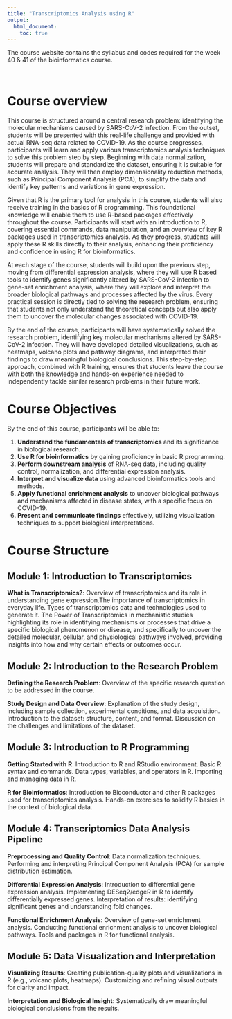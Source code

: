 ```yaml
---
title: "Transcriptomics Analysis using R"
output:
  html_document:
    toc: true
---
```



The course website contains the syllabus and codes required for the week 40 & 41 of the bioinformatics course.

<br>

# Course overview

This course is structured around a central research problem: identifying the molecular mechanisms caused by SARS-CoV-2 infection. From the outset, students will be presented with this real-life challenge and provided with actual RNA-seq data related to COVID-19. As the course progresses, participants will learn and apply various transcriptomics analysis techniques to solve this problem step by step. Beginning with data normalization, students will prepare and standardize the dataset, ensuring it is suitable for accurate analysis. They will then employ dimensionality reduction methods, such as Principal Component Analysis (PCA), to simplify the data and identify key patterns and variations in gene expression.

Given that R is the primary tool for analysis in this course, students will also receive training in the basics of R programming. This foundational knowledge will enable them to use R-based packages effectively throughout the course. Participants will start with an introduction to R, covering essential commands, data manipulation, and an overview of key R packages used in transcriptomics analysis. As they progress, students will apply these R skills directly to their analysis, enhancing their proficiency and confidence in using R for bioinformatics.

At each stage of the course, students will build upon the previous step, moving from differential expression analysis, where they will use R based tools to identify genes significantly altered by SARS-CoV-2 infection to gene-set enrichment analysis, where they will explore and interpret the broader biological pathways and processes affected by the virus. Every practical session is directly tied to solving the research problem, ensuring that students not only understand the theoretical concepts but also apply them to uncover the molecular changes associated with COVID-19.

By the end of the course, participants will have systematically solved the research problem, identifying key molecular mechanisms altered by SARS-CoV-2 infection. They will have developed detailed visualizations, such as heatmaps, volcano plots and pathway diagrams, and interpreted their findings to draw meaningful biological conclusions. This step-by-step approach, combined with R training, ensures that students leave the course with both the knowledge and hands-on experience needed to independently tackle similar research problems in their future work.

# Course Objectives

By the end of this course, participants will be able to:

1. **Understand the fundamentals of transcriptomics** and its significance in biological research.
2. **Use R for bioinformatics** by gaining proficiency in basic R programming.
3. **Perform downstream analysis** of RNA-seq data, including quality control, normalization, and differential expression analysis.
4. **Interpret and visualize data** using advanced bioinformatics tools and methods.
5. **Apply functional enrichment analysis** to uncover biological pathways and mechanisms affected in disease states, with a specific focus on COVID-19.
6. **Present and communicate findings** effectively, utilizing visualization techniques to support biological interpretations.

# Course Structure

## Module 1: Introduction to Transcriptomics

**What is Transcriptomics?**: 
Overview of transcriptomics and its role in understanding gene expression.The importance of transcriptomics in everyday life. Types of transcriptomics data and technologies used to generate it. The Power of Transcriptomics in mechanistic studies highlighting its role in identifying mechanisms or processes that drive a specific biological phenomenon or disease, and specifically to uncover the detailed molecular, cellular, and physiological pathways involved, providing insights into how and why certain effects or outcomes occur.

## Module 2: Introduction to the Research Problem

**Defining the Research Problem**: 
Overview of the specific research question to be addressed in the course.

**Study Design and Data Overview**: 
Explanation of the study design, including sample collection, experimental conditions, and data acquisition. Introduction to the dataset: structure, content, and format. Discussion on the challenges and limitations of the dataset.

## Module 3: Introduction to R Programming

**Getting Started with R**: 
Introduction to R and RStudio environment. Basic R syntax and commands. Data types, variables, and operators in R. Importing and managing data in R.

**R for Bioinformatics**: 
Introduction to Bioconductor and other R packages used for transcriptomics analysis. Hands-on exercises to solidify R basics in the context of biological data.

## Module 4: Transcriptomics Data Analysis Pipeline

**Preprocessing and Quality Control**: 
Data normalization techniques. Performing and interpreting Principal Component Analysis (PCA) for sample distribution estimation.

**Differential Expression Analysis**: 
Introduction to differential gene expression analysis. Implementing DESeq2/edgeR in R to identify differentially expressed genes. Interpretation of results: identifying significant genes and understanding fold changes.

**Functional Enrichment Analysis**: 
Overview of gene-set enrichment analysis. Conducting functional enrichment analysis to uncover biological pathways. Tools and packages in R for functional analysis.

## Module 5: Data Visualization and Interpretation
**Visualizing Results**: 
Creating publication-quality plots and visualizations in R (e.g., volcano plots, heatmaps). Customizing and refining visual outputs for clarity and impact.

**Interpretation and Biological Insight**: 
Systematically draw meaningful biological conclusions from the results.

